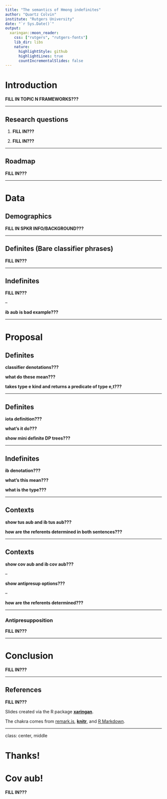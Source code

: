 ```yaml
---
title: "The semantics of Hmong indefinites"
author: "Quartz Colvin"
institute: "Rutgers University"
date: "`r Sys.Date()`"
output:
  xaringan::moon_reader:
    css: ["rutgers", "rutgers-fonts"]
    lib_dir: libs
    nature:
      highlightStyle: github
      highlightLines: true
      countIncrementalSlides: false
---
```


# Introduction

**FILL IN TOPIC N FRAMEWORKS???**


---

## Research questions

1. **FILL IN???**

2. **FILL IN???**

---

## Roadmap 

**FILL IN???**

---

# Data

## Demographics

**FILL IN SPKR INFO/BACKGROUND???**

---

## Definites (Bare classifier phrases)

**FILL IN???**

---

## Indefinites 

**FILL IN???**

--

**ib aub is bad example???**


---

# Proposal 

## Definites

**classifier denotations???**

**what do these mean???**

**takes type e kind and returns a predicate of type e,t???**

---

## Definites 

**iota definition???**

**what's it do???**

**show mini definite DP trees???**

---

## Indefinites

**ib denotation???**

**what's this mean???**

**what is the type???**

---

## Contexts 

**show tus aub and ib tus aub???**

**how are the referents determined in both sentences???**

---

## Contexts 

**show cov aub and ib cov aub???**

--

**show antipresup options???**

--

**how are the referents determined???**

---

### Antipresupposition

**FILL IN???**

---

# Conclusion 

**FILL IN???**

---

## References 

**FILL IN???**

Slides created via the R package [**xaringan**](https://github.com/yihui/xaringan).

The chakra comes from [remark.js](https://remarkjs.com), [**knitr**](https://yihui.org/knitr/), and [R Markdown](https://rmarkdown.rstudio.com).

---

class: center, middle

# Thanks!

# Cov aub! 

**FILL IN???**
